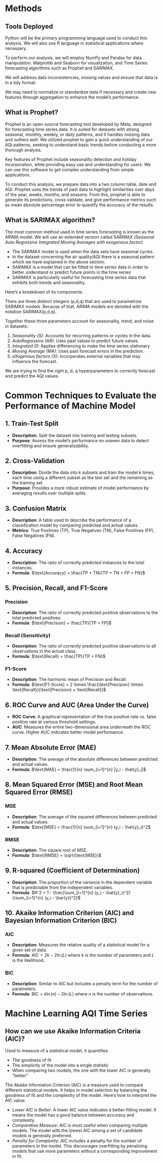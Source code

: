 # Methods

## Tools Deployed
Python will be the primary programming language used to conduct this analysis. We will also use R language in statistical applications where necessary.

To perform our analysis, we will employ NumPy and Pandas for data manipulation. Matplotlib and Seaborn for visualization, and Time Series forecasting algorithms such as Prophet and SARIMAX.

We will address data inconsistencies, missing values and ensure that data is in a tidy format.

We may need to normalize or standardize data if necessary and create new features through aggregation to enhance the model’s performance.

## What is Prophet?

Prophet is an open-source forecasting tool developed by Meta, designed for forecasting time series data. It is suited for datasets with strong seasonal, monthly, weekly, or daily patterns, and it handles missing data and outliers well. We utilized prophet to gain a quick understanding of our AQI patterns, seeking to understand basic trends before conducting a more thorough analysis.

Key features of Prophet include seasonality detection and holiday incorporation, while providing easy use and understanding for users. 
We can use this software to get complex understanding from simple applications.

To conduct this analysis, we prepare data into a two column table, date and AQI. Prophet uses the trends of past data to highlight similarities over days of the year, weeks, months, and seasons. From this, prophet is able to generate its predictions, cross validate, and give performance metrics such as mean absolute percentage error to quantify the accuracy of the results.

## What is SARIMAX algorithm?​​​​​​​​​​​​​​​
The most common method used in time series forecasting is known as the ARIMA model. We will use an extended version called SARIMAX (*Seasonal Auto Regressive Integrated Moving Averages with exogenous factor*)

- The SARIMAX model is used when the data sets have seasonal cycles. 
- In the dataset concerning the air quality/AQI there is a seasonal pattern which we have explained in the above section.
- SARIMAX is a model that can be fitted to time series data in order to better understand or predict future points in the time series
- SARIMAX is particularly useful for forecasting time series data that exhibits both trends and seasonality.

Here's a breakdown of its components:

There are three distinct integers (p,d,q) that are used to parametrize SARIMAX models. Because of that, ARIMA models are denoted with the notation SARIMAX(p,d,q).

Together these three parameters account for seasonality, trend, and noise in datasets:

1. *Seasonality (S)*: Accounts for recurring patterns or cycles in the data.
2. *AutoRegressive (AR)*: Uses past values to predict future values.
3. *Integrated (I)*: Applies differencing to make the time series stationary.
4. *Moving Average (MA)*: Uses past forecast errors in the prediction.
5. *eXogenous factors (X)*: Incorporates external variables that may influence the forecast.

We are trying to find the right p, d, q hyperparameters to correctly forecast and predict the AQI values.

# Common Techniques to Evaluate the Performance of Machine Model

## 1. Train-Test Split 

- **Description**: Split the dataset into training and testing subsets.
- **Purpose**: Assess the model's performance on unseen data to detect overfitting and ensure generalizability.

## 2. Cross-Validation 

- **Description**: Divide the data into k subsets and train the model k times, each time using a different subset as the test set and the remaining as the training set.
- **Purpose**: Provides a more robust estimate of model performance by averaging results over multiple splits.

## 3. Confusion Matrix 

- **Description**: A table used to describe the performance of a classification model by comparing predicted and actual values.
- **Metrics**: True Positives (TP), True Negatives (TN), False Positives (FP), False Negatives (FN).

## 4. Accuracy 

- **Description**: The ratio of correctly predicted instances to the total instances.
- **Formula**: $\text{Accuracy} = \frac{TP + TN}{TP + TN + FP + FN}$

## 5. Precision, Recall, and F1-Score 

### Precision
- **Description**: The ratio of correctly predicted positive observations to the total predicted positives.
- **Formula**: $\text{Precision} = \frac{TP}{TP + FP}$

### Recall (Sensitivity)
- **Description**: The ratio of correctly predicted positive observations to all observations in the actual class.
- **Formula**: $\text{Recall} = \frac{TP}{TP + FN}$

### F1-Score
- **Description**: The harmonic mean of Precision and Recall.
- **Formula**: $\text{F1-Score} = 2 \times \frac{\text{Precision} \times \text{Recall}}{\text{Precision} + \text{Recall}}$

## 6. ROC Curve and AUC (Area Under the Curve) 

- **ROC Curve**: A graphical representation of the true positive rate vs. false positive rate at various threshold settings.
- **AUC**: Measures the entire two-dimensional area underneath the ROC curve. Higher AUC indicates better model performance.

## 7. Mean Absolute Error (MAE)

- **Description**: The average of the absolute differences between predicted and actual values.
- **Formula**: $\text{MAE} = \frac{1}{n} \sum_{i=1}^{n} |y_i - \hat{y}_i|$

## 8. Mean Squared Error (MSE) and Root Mean Squared Error (RMSE) 

### MSE
- **Description**: The average of the squared differences between predicted and actual values.
- **Formula**: $\text{MSE} = \frac{1}{n} \sum_{i=1}^{n} (y_i - \hat{y}_i)^2$

### RMSE
- **Description**: The square root of MSE.
- **Formula**: $\text{RMSE} = \sqrt{\text{MSE}}$

## 9. R-squared (Coefficient of Determination) 

- **Description**: The proportion of the variance in the dependent variable that is predictable from the independent variables.
- **Formula**: $R^2 = 1 - \frac{\sum_{i=1}^{n} (y_i - \hat{y}_i)^2}{\sum_{i=1}^{n} (y_i - \bar{y})^2}$

## 10. Akaike Information Criterion (AIC) and Bayesian Information Criterion (BIC) 

### AIC
- **Description**: Measures the relative quality of a statistical model for a given set of data.
- **Formula**: $\text{AIC} = 2k - 2\ln(L)$ where $k$ is the number of parameters and $L$ is the likelihood.

### BIC
- **Description**: Similar to AIC but includes a penalty term for the number of parameters.
- **Formula**: $\text{BIC} = k\ln(n) - 2\ln(L)$ where $n$ is the number of observations.

# Machine Learning AQI Time Series
## How can we use Akaike Information Criteria (AIC)?
Used to measure of a statistical model, it quantifies:

- The goodness of fit
- The simplicity of the model into a single statistic
- When comparing two models, the one with the lower AIC is generally "better"

The Akaike Information Criterion (AIC) is a measure used to compare different statistical models. It helps in model selection by balancing the goodness of fit and the complexity of the model. Here's how to interpret the AIC value:

- *Lower AIC is Better*: A lower AIC value indicates a better-fitting model. It means the model has a good balance between accuracy and complexity.
- *Comparative Measure*: AIC is most useful when comparing multiple models. The model with the lowest AIC among a set of candidate models is generally preferred.
- *Penalty for Complexity*: AIC includes a penalty for the number of parameters in the model. This discourages overfitting by penalizing models that use more parameters without a corresponding improvement in fit.



